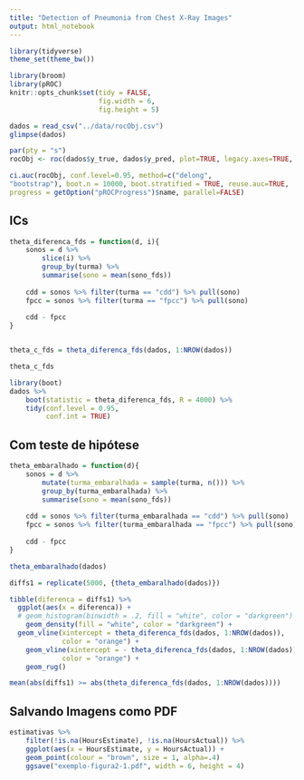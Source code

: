 ```yaml
---
title: "Detection of Pneumonia from Chest X-Ray Images"
output: html_notebook
---
```


```r
library(tidyverse)
theme_set(theme_bw())

library(broom)
library(pROC)
knitr::opts_chunk$set(tidy = FALSE,
                      fig.width = 6,
                      fig.height = 5)

```

```r
dados = read_csv("../data/rocObj.csv")
glimpse(dados)
```

```r
par(pty = "s")
rocObj <- roc(dados$y_true, dados$y_pred, plot=TRUE, legacy.axes=TRUE, percent = TRUE, xlab = "False Positive Percentage", ylab= "True Positive Percentage", col="#377eb8", lwd=4, print.auc=TRUE)
```


```r
ci.auc(rocObj, conf.level=0.95, method=c("delong",
"bootstrap"), boot.n = 10000, boot.stratified = TRUE, reuse.auc=TRUE,
progress = getOption("pROCProgress")$name, parallel=FALSE)
```

## ICs

```r
theta_diferenca_fds = function(d, i){
    sonos = d %>% 
        slice(i) %>% 
        group_by(turma) %>% 
        summarise(sono = mean(sono_fds)) 
    
    cdd = sonos %>% filter(turma == "cdd") %>% pull(sono)
    fpcc = sonos %>% filter(turma == "fpcc") %>% pull(sono)
    
    cdd - fpcc
}


theta_c_fds = theta_diferenca_fds(dados, 1:NROW(dados))

theta_c_fds
```

```r
library(boot)
dados %>% 
    boot(statistic = theta_diferenca_fds, R = 4000) %>% 
    tidy(conf.level = 0.95, 
         conf.int = TRUE)
```

## Com teste de hipótese

```r
theta_embaralhado = function(d){
    sonos = d %>% 
        mutate(turma_embaralhada = sample(turma, n())) %>% 
        group_by(turma_embaralhada) %>% 
        summarise(sono = mean(sono_fds)) 
    
    cdd = sonos %>% filter(turma_embaralhada == "cdd") %>% pull(sono)
    fpcc = sonos %>% filter(turma_embaralhada == "fpcc") %>% pull(sono)
    
    cdd - fpcc
}

theta_embaralhado(dados)
```

```r
diffs1 = replicate(5000, {theta_embaralhado(dados)})

tibble(diferenca = diffs1) %>% 
  ggplot(aes(x = diferenca)) + 
  # geom_histogram(binwidth = .2, fill = "white", color = "darkgreen") + 
    geom_density(fill = "white", color = "darkgreen") + 
  geom_vline(xintercept = theta_diferenca_fds(dados, 1:NROW(dados)), 
             color = "orange") + 
    geom_vline(xintercept = - theta_diferenca_fds(dados, 1:NROW(dados)), 
             color = "orange") + 
    geom_rug()
```

```r
mean(abs(diffs1) >= abs(theta_diferenca_fds(dados, 1:NROW(dados))))
```

## Salvando Imagens como PDF

```r
estimativas %>%
    filter(!is.na(HoursEstimate), !is.na(HoursActual)) %>%
    ggplot(aes(x = HoursEstimate, y = HoursActual)) +
    geom_point(colour = "brown", size = 1, alpha=.4) 
    ggsave("exemplo-figura2-1.pdf", width = 6, height = 4)
```

